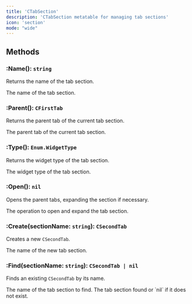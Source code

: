 ```yaml
---
title: 'CTabSection'
description: 'CTabSection metatable for managing tab sections'
icon: 'section'
mode: "wide"
---
```


## Methods

### :Name(): `string`

Returns the name of the tab section.

<ParamField path="returns" type="string">
  The name of the tab section.
</ParamField>

### :Parent(): `CFirstTab`

Returns the parent tab of the current tab section.

<ParamField path="returns" type="CFirstTab">
  The parent tab of the current tab section.
</ParamField>

### :Type(): `Enum.WidgetType`

Returns the widget type of the tab section.

<ParamField path="returns" type="Enum.WidgetType">
  The widget type of the tab section.
</ParamField>

### :Open(): `nil`

Opens the parent tabs, expanding the section if necessary.

<ParamField path="returns" type="nil">
  The operation to open and expand the tab section.
</ParamField>

### :Create(sectionName: `string`): `CSecondTab`

Creates a new `CSecondTab`.

<ParamField path="sectionName" type="string" required="true">
  The name of the new tab section.
</ParamField>

### :Find(sectionName: `string`): `CSecondTab | nil`

Finds an existing `CSecondTab` by its name.

<ParamField path="sectionName" type="string" required="true">
  The name of the tab section to find.
</ParamField>

<ParamField path="returns" type="CSecondTab | nil">
  The tab section found or `nil` if it does not exist.
</ParamField>